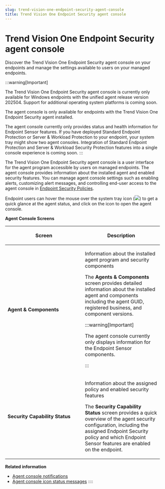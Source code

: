 ```yaml
---
slug: trend-vision-one-endpoint-security-agent-console
title: Trend Vision One Endpoint Security agent console
---
```

# Trend Vision One Endpoint Security agent console

Discover the Trend Vision One Endpoint Security agent console on your endpoints and manage the settings available to users on your managed endpoints.

:::warning[Important]

The Trend Vision One Endpoint Security agent console is currently only available for Windows endpoints with the unified agent release version 202504. Support for additional operating system platforms is coming soon.

The agent console is only available for endpoints with the Trend Vision One Endpoint Security agent installed.

The agent console currently only provides status and health information for Endpoint Sensor features. If you have deployed Standard Endpoint Protection or Server & Workload Protection to your endpoint, your system tray might show two agent consoles. Integration of Standard Endpoint Protection and Server & Workload Security Protection features into a single console experience is coming soon.
:::

The Trend Vision One Endpoint Security agent console is a user interface for the agent program accessible by users on managed endpoints. The agent console provides information about the installed agent and enabled security features. You can manage agent console settings such as enabling alerts, customizing alert messages, and controlling end-user access to the agent console in [Endpoint Security Policies](sensor-settings-policies.mdx).

Endpoint users can hover the mouse over the system tray icon (![](/images/AgentConsoleSysTrayIcon=4c51e4c9-adf0-4be5-84e1-0b23390537aa.webp)) to get a quick glance at the agent status, and click on the icon to open the agent console.

**Agent Console Screens**

<table>
<colgroup>
<col style="width: 50%" />
<col style="width: 50%" />
</colgroup>
<thead>
<tr>
<th><p>Screen</p></th>
<th><p>Description</p></th>
</tr>
</thead>
<tbody>
<tr>
<td><p><strong>Agent &amp; Components</strong></p></td>
<td><p>Information about the installed agent program and security components</p>
<p>The <strong>Agents &amp; Components</strong> screen provides detailed information about the installed agent and components including the agent GUID, registered business, and component versions.</p>


:::warning[Important]

<p>The agent console currently only displays information for the Endpoint Sensor components.</p>


:::

</td>
</tr>
<tr>
<td><p><strong>Security Capability Status</strong></p></td>
<td><p>Information about the assigned policy and enabled security features</p>
<p>The <strong>Security Capability Status</strong> screen provides a quick overview of the agent security configuration, including the assigned Endpoint Security policy and which Endpoint Sensor features are enabled on the endpoint.</p></td>
</tr>
</tbody>
</table>

**Related information**

- [Agent console notifications](agent-console-notifications.md "Review, manage, and customize the notifications users see on your managed endpoints.")
- [Agent console icon status messages](agent-console-icon-status-messages.md "A list of agent console status messages and how to troubleshoot potential issues.")
::::
